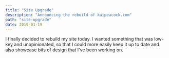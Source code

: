 ```yaml
---
title: "Site Upgrade"
description: "Announcing the rebuild of kaipeacock.com"
path: "site-upgrade"
date: 2019-01-19
---
```


I finally decided to rebuild my site today. I wanted something that was low-key and unopinionated, so that I could more easily keep it up to date and also showcase bits of design that I've been working on.
